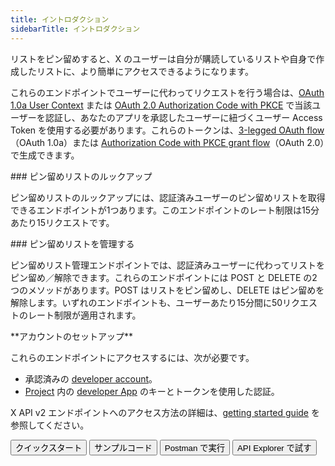 ```yaml
---
title: イントロダクション
sidebarTitle: イントロダクション
---
```



リストをピン留めすると、X のユーザーは自分が購読しているリストや自身で作成したリストに、より簡単にアクセスできるようになります。

これらのエンドポイントでユーザーに代わってリクエストを行う場合は、[OAuth 1.0a User Context](/ja/resources/fundamentals/authentication) または [OAuth 2.0 Authorization Code with PKCE](ja/resources/fundamentals/authentication#oauth-2-0-authorization-code-flow-with-pkce-2) で当該ユーザーを認証し、あなたのアプリを承認したユーザーに紐づくユーザー Access Token を使用する必要があります。これらのトークンは、[3-legged OAuth flow](/ja/resources/fundamentals/authentication#obtaining-access-tokens-using-3-legged-oauth-flow)（OAuth 1.0a）または [Authorization Code with PKCE grant flow](/ja/resources/fundamentals/authentication#how-to-connect-to-endpoints-using-oauth-2-0-authorization-code-flow-with-pkce)（OAuth 2.0）で生成できます。

<div id="pinned-list-lookup">
  ### ピン留めリストのルックアップ
</div>

ピン留めリストのルックアップには、認証済みユーザーのピン留めリストを取得できるエンドポイントが1つあります。このエンドポイントのレート制限は15分あたり15リクエストです。
 

<div id="manage-pinned-lists">
  ### ピン留めリストを管理する
</div>

ピン留めリスト管理エンドポイントでは、認証済みユーザーに代わってリストをピン留め／解除できます。これらのエンドポイントには POST と DELETE の2つのメソッドがあります。POST はリストをピン留めし、DELETE はピン留めを解除します。いずれのエンドポイントも、ユーザーあたり15分間に50リクエストのレート制限が適用されます。

<Note>
  **アカウントのセットアップ**

  これらのエンドポイントにアクセスするには、次が必要です。

  - 承認済みの [developer account](https://developer.x.com/en/portal/petition/essential/basic-info)。
  - [Project](/ja/resources/fundamentals/projects) 内の [developer App](/ja/resources/fundamentals/developer-apps) のキーとトークンを使用した認証。 

  X API v2 エンドポイントへのアクセス方法の詳細は、[getting started guide](/ja/x-api/getting-started/getting-access) を参照してください。
</Note>

<div className="flex space-x-2">
  <Button href="https://app.getpostman.com/run-collection/9956214-784efcda-ed4c-4491-a4c0-a26470a67400">
    クイックスタート
  </Button>

  <Button href="/ja/x-api/lists/pinned-lists/quickstart/overview">
    サンプルコード
  </Button>

  <Button href="https://app.getpostman.com/run-collection/9956214-784efcda-ed4c-4491-a4c0-a26470a67400">
    Postman で実行
  </Button>

  <Button href="https://developer.x.com/apitools/api?endpoint=/2/users/%7Bid%7D/pinned_lists&method=get">
    API Explorer で試す
  </Button>
</div>